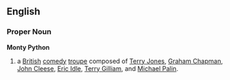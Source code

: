 == English ==

{{wikipedia}}

=== Proper Noun ===
'''Monty Python'''
# a [[British]] [[comedy]] [[troupe]] composed of [[w:Terry Jones|Terry Jones]], [[w:Graham Chapman|Graham Chapman]], [[w:John Cleese|John Cleese]], [[w:Eric Idle|Eric Idle]], [[w:Terry Gilliam|Terry Gilliam]], and [[w:Michael Palin|Michael Palin]].